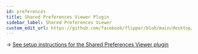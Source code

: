 ```yaml
---
id: preferences
title: Shared Preferences Viewer Plugin
sidebar_label: Shared Preferences Viewer
custom_edit_url: https://github.com/facebook/flipper/blob/main/desktop/plugins/public/shared_preferences/docs/overview.mdx
---
```


→ [See setup instructions for the Shared Preferences Viewer plugin](../../setup/plugins/preferences.mdx)


<Article />
